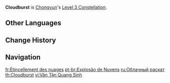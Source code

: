 {{Constellation Infobox
|image       = Constellation Cloudburst.png
|description = Increases the Level of [[Spirit Blade: Cloud-Parting Star]] by 3.<br />Maximum upgrade level is 15.
|level       = 3
|character   = Chongyun
|utility1    = Talent Level Increase
|utility2    = Elemental Burst Level Increase
}}
'''Cloudburst''' is [[Chongyun]]'s [[Level 3 Constellation]].

==Other Languages==
{{Other Languages
|en      = Cloudburst
|zhs     = 云尽光生
|zhs_rm  = Yún Jìn Guāng Shēng
|zht     = 雲盡光生
|zht_rm  = Yún Jìn Guāng Shēng
|zh_tl   = 
|ja      = 雲の果てに光あり
|ja_rm   = Kumo no Hate ni Hikari Ari
|ja_tl   = Light at the End of the Cloud
|ko      = 구름이 걷히고 빛이 든다
|ko_rm   = Gureum-i Geochigo Bit-i Deunda
|ko_tl   = The Clouds are Gone and The Light is Shining
|es      = Cirro-explosión
|es_tl   = Cirrus-Explosion
|fr      = Étincellement des nuages
|fr_tl   = Sparkling of Clouds
|ru      = Облачный раскат
|ru_tl   = Cloud Reverberation
|th      = Cloudburst
|vi      = {{tt|Vân Tận Quang Sinh|雲盡光生}}
|vi_tl   = <!-- {{Sino|vi}} -->
|de      = Aufklaren des Himmels
|de_tl   = Clearing of the Sky
|id      = Cloudburst
|pt      = Explosão de Nuvens
|pt_tl   = Explosion of Clouds
|tr      = Bulut Patlaması
|tr_tl   = 
|it      = Nuvole scintillanti
|it_tl   = Sparkling Clouds
}}

==Change History==
{{Change History|1.0}}

==Navigation==
{{Talent Navbox|Chongyun}}

[[fr:Étincellement des nuages]]
[[pt-br:Explosão de Nuvens]]
[[ru:Облачный раскат]]
[[th:Cloudburst]]
[[vi:Vân Tận Quang Sinh]]